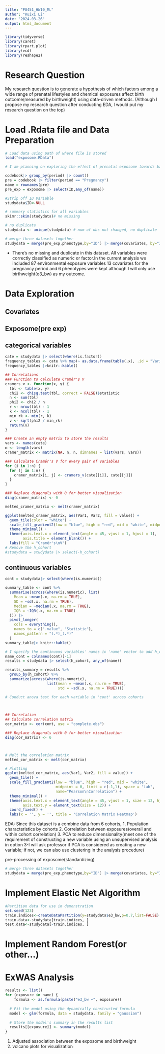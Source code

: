 ```yaml
---
title: "P8451_HW10_ML"
author: "Ruixi Li"
date: "2024-03-26"
output: html_document
---
```


```r
library(tidyverse)
library(caret)
library(rpart.plot)
library(vcd)
library(reshape2)

```

# Research Question

My research question is to generate a hypothesis of which factors among a wide range of prenatal lifestyles and chemical exposures affect birth outcome(measured by birthweight) using data-driven  methods. (Although I propose my research question after conducting EDA, I would put my research question on the top)

# Load .Rdata file and Data Preparation

```r
# Load data using path of where file is stored
load("exposome.RData")

# I am planning on exploring the effect of prenatal exposome towards babies' birth weight. So I just removed all postnatal exposure.

codebook|> group_by(period) |> count()
pre = codebook |> filter(period == "Pregnancy") 
name = rownames(pre)
pre_exp = exposome |> select(ID,any_of(name))

#Strip off ID Variable
studydata$ID<-NULL

# summary statistics for all variables
skimr::skim(studydata)# no missing 

# no duplicate
studydata <- unique(studydata) # num of obs not changed, no duplicate

# merge three datasets together
studydata = merge(pre_exp,phenotype,by="ID") |> merge(covariates, by="ID")

```

* There's no missing and duplicate in this dataset. All variables were correctly classified as numeric or factor.In the current analysis we included 87 environmental exposure variables 13 covariates for the pregnancy period and 6 phenotypes were kept although I will only use birthweight(e3_bw) as my outcome. 

# Data Exploration

## Covariates



## Exposome(pre exp)
## categorical variables

```r
cate = studydata |> select(where(is.factor))
frequency_tables <- cate %>% map(~ as.data.frame(table(.x), .id = "Variable"))
frequency_tables |>knitr::kable()

## Correlations
### Function to calculate Cramér's V
cramers_v <- function(x, y) {
  tbl <- table(x, y)
  chi2 <- chisq.test(tbl, correct = FALSE)$statistic
  n <- sum(tbl)
  phi2 <- chi2 / n
  r <- nrow(tbl) - 1
  k <- ncol(tbl) - 1
  min_rk <- min(r, k)
  v <- sqrt(phi2 / min_rk)
  return(v)
}

### Create an empty matrix to store the results
vars <- names(cate)
n <- length(vars)
cramer_matrix <- matrix(NA, n, n, dimnames = list(vars, vars))

### Calculate Cramér's V for every pair of variables
for (i in 1:n) {
  for (j in 1:n) {
    cramer_matrix[i, j] <- cramers_v(cate[[i]], cate[[j]])
  }
}

### Replace diagonals with 0 for better visualization
diag(cramer_matrix) <- 0

melted_cramer_matrix <- melt(cramer_matrix)

ggplot(melted_cramer_matrix, aes(Var1, Var2, fill = value)) +
  geom_tile(color = "white") +
  scale_fill_gradient2(low = "blue", high = "red", mid = "white", midpoint = 0.5, limit = c(0,1), space = "Lab", name="Cramér's V") +
  theme_minimal() +
  theme(axis.text.x = element_text(angle = 45, vjust = 1, hjust = 1),
        axis.title = element_blank()) +
  labs(fill = "Cramér's\nV")
# Remove the h_cohort
#studydata = studydata |> select(-h_cohort)


```

## continuous variables

```r
cont = studydata|> select(where(is.numeric))

summary_table <- cont %>%
  summarise(across(where(is.numeric), list(
    Mean = ~mean(.x, na.rm = TRUE),
    SD = ~sd(.x, na.rm = TRUE),
    Median = ~median(.x, na.rm = TRUE),
    IQR = ~IQR(.x, na.rm = TRUE)
  ))) |>
  pivot_longer(
    cols = everything(), 
    names_to = c(".value", "Statistic"), 
    names_pattern = "(.*)_(.*)"
  ) 
summary_table|> knitr::kable()

# I specify the continuous variables' names in 'name' vector to add h_cohort in this dataset(I want to assess if there's difference between cohorts-especially the exposome)
name_cont = colnames(cont)[-1]
results = studydata |> select(h_cohort, any_of(name))

results_summary = results %>%
  group_by(h_cohort) %>%
  summarize(across(where(is.numeric), 
                   list(mean = ~mean(.x, na.rm = TRUE), 
                        std = ~sd(.x, na.rm = TRUE)))) 

# Conduct anova test for each variable in 'cont' across cohorts


  
## Correlation
## Calculate correlation matrix
cor_matrix <- cor(cont, use = "complete.obs")

### Replace diagonals with 0 for better visualization
diag(cor_matrix) <- 0



# Melt the correlation matrix
melted_cor_matrix <- melt(cor_matrix)

# Plotting
ggplot(melted_cor_matrix, aes(Var1, Var2, fill = value)) +
  geom_tile() +
  scale_fill_gradient2(low = "blue", high = "red", mid = "white", 
                       midpoint = 0, limit = c(-1,1), space = "Lab", 
                       name="Pearson\nCorrelation") +
  theme_minimal() +
  theme(axis.text.x = element_text(angle = 45, vjust = 1, size = 12, hjust = 1),
        axis.text.y = element_text(size = 12)) +
  coord_fixed() +
  labs(x = '', y = '', title = 'Correlation Matrix Heatmap')

```

EDA: Since this dataset is a combine data from 6 cohorts,
1. Population characteristics by cohorts
2. Correlation between exposures(overall and within cohort correlation)
3. PCA to reduce dimensionality(meet one of the requirement of constructing a new variable using an unsupervised analysis in option 3-I will ask professor if PCA is considered as creating a new variable; if not, we can also use clustering in the analysis procedure)

pre-processing of exposome(standardizing)




```r
# merge three datasets together
studydata = merge(pre_exp,phenotype,by="ID") |> merge(covariates, by="ID")
```


# Implement Elastic Net Algorithm 

```r
#Partition data for use in demonstration
set.seed(123)
train.indices<-createDataPartition(y=studydata$e3_bw,p=0.7,list=FALSE)
train.data<-studydata[train.indices, ]
test.data<-studydata[-train.indices, ]
```


# Implement Random Forest(or other...)

# ExWAS Analysis

```r


results <- list()
for (exposure in name) {
    formula <- as.formula(paste("e3_bw ~", exposure))
  
  # Fit the model using the dynamically constructed formula
  model <- glm(formula, data = studydata, family = "gaussian")  
  
  # Store the model's summary in the results list
  results[[exposure]] <- summary(model)
}


```

1. Adjusted association between the exposome and birthweight
2. volcano plots for visualization


